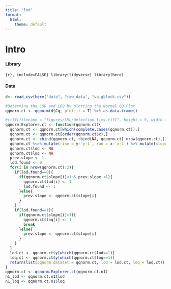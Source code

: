 ```yaml
---
title: "lod"
format:
  html:
    theme: default
---
```


# Intro

#### Library

```{r}, include=FALSE}
library(tidyverse)
library(here)
```

#### Data

```r
d<- read_csv(here("data", "raw_data", "va_gblock.csv"))
```

```r
#Determine the LOD and LOQ by plotting the Normal QQ-Plot
qqnorm.ct <- qqnorm(d$Cq, plot.it = T) %>% as.data.frame()

#tiff(filename = "figures/LML/detection_lims.tiff", height = 9, width = 8, units = "in", res = 600)
qqnorm.Explorer.ct <- function(qqnorm.ct){
  qqnorm.ct <- qqnorm.ct[which(complete.cases(qqnorm.ct)),]
  qqnorm.ct <- qqnorm.ct[order(qqnorm.ct$x),]
  qqnorm.ct <- cbind(qqnorm.ct, rbind(NA, qqnorm.ct[-nrow(qqnorm.ct),])) %>% setNames(., nm = c("x", "y", "x-1", "y-1"))
  qqnorm.ct %<>% mutate(rise = y-`y-1`, run = x-`x-1`) %>% mutate(slope = rise / run)
  qqnorm.ct$lod <- NA
  qqnorm.ct$loq <- NA
  prev.slope <- 1
  lod.found <- 0
  for(i in nrow(qqnorm.ct):2){
    if(lod.found==0){
      if(qqnorm.ct$slope[i]<1 & prev.slope <1){
        qqnorm.ct$lod[i] <- 1
        lod.found <- 1
      }else{
        prev.slope <- qqnorm.ct$slope[i]
      }
    }
    if(lod.found==1){
      if(qqnorm.ct$slope[i]>1){
        qqnorm.ct$loq[i] <- 1
        break
      }else{
        prev.slope <- qqnorm.ct$slope[i]
      }
    }
  }
  lod.ct <- qqnorm.ct$y[which(qqnorm.ct$lod==1)]
  loq.ct <- qqnorm.ct$y[which(qqnorm.ct$loq==1)]
  return(list(qqnorm.dataset = qqnorm.ct, lod = lod.ct, loq = loq.ct))
}
qqnorm.ct <- qqnorm.Explorer.ct(qqnorm.ct.n1)
n1_lod <- qqnorm.ct.n1$lod
n1_loq <- qqnorm.ct.n1$loq

```
